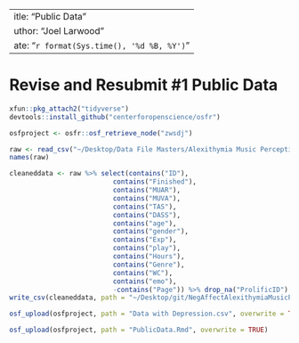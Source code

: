 ---
title: "Public Data"
author: "Joel Larwood"
date: "`r format(Sys.time(), '%d %B, %Y')`"
---
# Revise and Resubmit #1 Public Data 

```r
xfun::pkg_attach2("tidyverse")
devtools::install_github("centerforopenscience/osfr")

```

```r

osfproject <- osfr::osf_retrieve_node("zwsdj")

```

```r
raw <- read_csv("~/Desktop/Data File Masters/Alexithymia Music Perception and LIWC.csv")
names(raw)
```

```r
cleaneddata <- raw %>% select(contains("ID"),
                          contains("Finished"),
                          contains("MUAR"),
                          contains("MUVA"),
                          contains("TAS"),
                          contains("DASS"),
                          contains("age"),
                          contains("gender"),
                          contains("Exp"),
                          contains("play"),
                          contains("Hours"),
                          contains("Genre"),
                          contains("WC"),
                          contains("emo"),
                          -contains("Page")) %>% drop_na("ProlificID") %>% filter(Finished == 1)
write_csv(cleaneddata, path = "~/Desktop/git/NegAffectAlexithymiaMusicPerception/Data with Depression.csv")
```

```r
osf_upload(osfproject, path = "Data with Depression.csv", overwrite = TRUE)

osf_upload(osfproject, path = "PublicData.Rmd", overwrite = TRUE)

```

